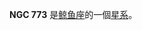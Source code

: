 {{NGCInfoBox|NGCID=NGC 773|發現者=弗里德里希·威廉·赫歇爾|發現日期=1785年11月27日|其他編號=MCG -2-6-11|曆元=J2000.0|赤經=1時58分51.9秒
|赤緯=-11°30'55"|星座=鲸鱼座|星體=星系|星等=13.1|表面亮度=13.1|藍等=14}}

'''NGC 773''' 是[[鲸鱼座|鲸鱼座]]的一個[[星系|星系]]。

{{NGCReference|773}}
{{Catalogs|NGC=773}}

{{Galaxy-stub}}
